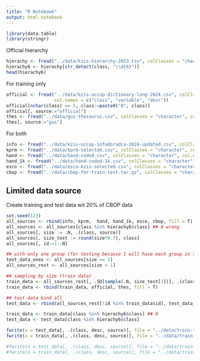 ```yaml
---
title: "R Notebook"
output: html_notebook
---
```


```r
library(data.table)
library(stringr)
```

Official hierarchy

```r
hierachy <- fread("../data/kzis-hierarchy-2023.tsv", colClasses = "character", sep = "\t")
hierachy6 <- hierachy[str_detect(class, "\\d{6}")]
head(hierachy6)
```

For training only

```r
official <- fread("../data/kzis-occup-dictionary-long-2024.csv", colClasses = "character", 
                  col.names = c("class", "variable", "desc"))
official[nchar(class) == 5, class:=paste0("0", class)]
official[, source:="official"]
thes <- fread("../data/gus-thesaurus.csv", colClasses = "character", col.names = c("class", "desc"))
thes[, source:="gus"]
```

For both

```r
info <- fread("../data/kzis-occup-infodoradca-2024-updated.csv", colClasses = "character")[, source:="info"]
kprm <- fread("../data/kprm-selected.csv", colClasses = "character", col.names = c("class", "desc"))[, source:="kprm"]
hand <- fread("../data/hand-coded.csv", colClasses = "character", col.names = c("class", "desc"))[, source:="hand"]
hand_1k <- fread("../data/hand-coded-1k.csv", colClasses = "character")[, source:="hand1k"]
esco <- fread("../data/esco-kzis-selected.csv", colClasses = "character", col.names = c("class", "var", "desc"))[, source:="esco"]
cbop <- fread("../data/cbop-for-train-test.tar.gz", colClasses = "character", col.names = c("class", "desc"))[, source:="cbop"]
```

## Limited data source


Create training and test data wit 20% of CBOP data

```r
set.seed(123)
all_sources <- rbind(info, kprm,  hand, hand_1k, esco, cbop, fill = T)
all_sources <- all_sources[class %in% hierachy6$class] ## 8 wrong
all_sources[, size := .N, .(class, source)]
all_sources[, size_test := round(size*0.7), class]
all_sources[, id:=1:.N]

## with only one group (for testing because I will have each group in train)
test_data_ones <- all_sources[size == 1]
all_sources_rest <- all_sources[size > 1]

## sampling by size (train data)
train_data <- all_sources_rest[, .SD[sample(.N, size_test[1])], .(class, source)]
train_data <- rbind(train_data, official, thes, fill = T)

## test data bind all
test_data <- rbind(all_sources_rest[!id %in% train_data$id], test_data_ones, fill = T)

train_data <- train_data[class %in% hierachy6$class] ## 6 
test_data <- test_data[class %in% hierachy6$class]

fwrite(x = test_data[, .(class, desc, source)], file = "../data/train-test/test-data-2024.tar.gz")
fwrite(x = train_data[, .(class, desc, source)], file = "../data/train-test/train-data-2024.tar.gz")

#fwrite(x = test_data[, .(class, desc, source)], file = "../data/train-test/test-data-2024.csv", quote = T, encoding = "UTF-8")
#fwrite(x = train_data[, .(class, desc, source)], file = "../data/train-test/train-data-2024.csv", quote = T, encoding = "UTF-8")

```
